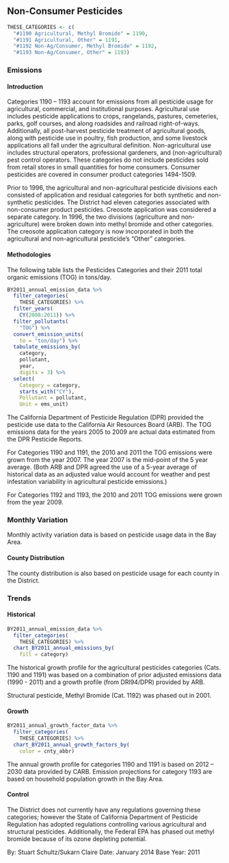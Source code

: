 ## Non-Consumer Pesticides

```r
THESE_CATEGORIES <- c(
  "#1190 Agricultural, Methyl Bromide" = 1190,
  "#1191 Agricultural, Other" = 1191,
  "#1192 Non-Ag/Consumer, Methyl Bromide" = 1192,
  "#1193 Non-Ag/Consumer, Other" = 1193)
```

### Emissions

#### Introduction {-}

Categories 1190 – 1193 account for emissions from all pesticide usage for agricultural, commercial, and institutional purposes. Agricultural use includes pesticide applications to crops, rangelands, pastures, cemeteries, parks, golf courses, and along roadsides and railroad right-of-ways. Additionally, all post-harvest pesticide treatment of agricultural goods, along with pesticide use in poultry, fish production, and some livestock applications all fall under the agricultural definition. Non-agricultural use includes structural operators, professional gardeners, and (non-agricultural) pest control operators. These categories do not include pesticides sold from retail stores in small quantities for home consumers. Consumer pesticides are covered in consumer product categories 1494-1509.

Prior to 1996, the agricultural and non-agricultural pesticide divisions each consisted of application and residual categories for both synthetic and non-synthetic pesticides. The District had eleven categories associated with non-consumer product pesticides. Creosote application was considered a separate category. In 1996, the two divisions (agriculture and non-agriculture) were broken down into methyl bromide and other categories. The creosote application category is now incorporated in both the agricultural and non-agricultural pesticide’s “Other” categories.

#### Methodologies {-}

The following table lists the Pesticides Categories and their 2011 total organic emissions (TOG) in tons/day.

```r
BY2011_annual_emission_data %>%
  filter_categories(
    THESE_CATEGORIES) %>%
  filter_years(
    CY(2008:2011)) %>%
  filter_pollutants(
    "TOG") %>%
  convert_emission_units(
    to = "ton/day") %>%
  tabulate_emissions_by(
    category,
    pollutant,
    year,
    digits = 3) %>%
  select(
    Category = category,
    starts_with("CY"),
    Pollutant = pollutant,
    Unit = ems_unit)
```

The California Department of Pesticide Regulation (DPR) provided the pesticide use data to the California Air Resources Board (ARB). The TOG emissions data for the years 2005 to 2009 are actual data estimated from the DPR Pesticide Reports.

For Categories 1190 and 1191, the 2010 and 2011 the TOG emissions were grown from the year 2007. The year 2007 is the mid-point of the 5 year average. (Both ARB and DPR agreed the use of a 5-year average of historical data as an adjusted value would account for weather and pest infestation variability in agricultural pesticide emissions.)

For Categories 1192 and 1193, the 2010 and 2011 TOG emissions were grown from the year 2009.

### Monthly Variation {-}

Monthly activity variation data is based on pesticide usage data in the Bay Area.

#### County Distribution {-}

The county distribution is also based on pesticide usage for each county in the District.

### Trends

#### Historical {-}

```r
BY2011_annual_emission_data %>%
  filter_categories(
    THESE_CATEGORIES) %>%
  chart_BY2011_annual_emissions_by(
    fill = category) 
```

The historical growth profile for the agricultural pesticides categories (Cats. 1190 and 1191) was based on a combination of prior adjusted emissions data (1990 - 2011) and a growth profile (from DRI94/DPR) provided by ARB.

Structural pesticide, Methyl Bromide (Cat. 1192) was phased out in 2001.

#### Growth {-}

```r
BY2011_annual_growth_factor_data %>%
  filter_categories(
    THESE_CATEGORIES) %>%
  chart_BY2011_annual_growth_factors_by(
    color = cnty_abbr) 
```

The annual growth profile for categories 1190 and 1191 is based on 2012 – 2030 data provided by CARB. Emission projections for category 1193 are based on household population growth in the Bay Area.

#### Control {-}

The District does not currently have any regulations governing these categories; however the State of California Department of Pesticide Regulation has adopted regulations controlling various agricultural and structural pesticides. Additionally, the Federal EPA has phased out methyl bromide because of its ozone depleting potential.

By: Stuart Schultz/Sukarn Claire 
Date: January 2014
Base Year: 2011
